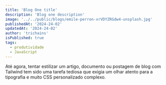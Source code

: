 ```yaml
---
title: 'Blog One title'
description: 'Blog one description'
image: '../../public/blogs/emile-perron-xrVDYZRGdw4-unsplash.jpg'
publishedAt: '2024-24-02'
updatedAt: '2024-24-02'
author: 'trichains'
isPublished: true
tags:
  - produtividade
  - JavaScript
---
```


Até agora, tentar estilizar um artigo, documento ou postagem de blog com Tailwind tem sido uma tarefa tediosa que exigia um olhar atento para a tipografia e muito CSS personalizado complexo.
